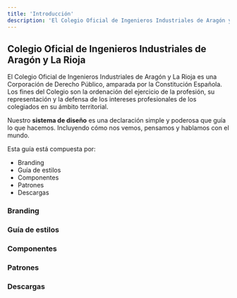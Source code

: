 ```yaml
---
title: 'Introducción'
description: 'El Colegio Oficial de Ingenieros Industriales de Aragón y La Rioja es una Corporación de Derecho Público, amparada por la Constitución Española. Los fines del Colegio son la ordenación del ejercicio de la profesión, su representación y la defensa de los intereses profesionales de los colegiados en su ámbito territorial.'
---
```


## Colegio Oficial de Ingenieros Industriales de Aragón y La Rioja

El Colegio Oficial de Ingenieros Industriales de Aragón y La Rioja es una Corporación de Derecho Público, amparada por la Constitución Española. Los fines del Colegio son la ordenación del ejercicio de la profesión, su representación y la defensa de los intereses profesionales de los colegiados en su ámbito territorial.

Nuestro **sistema de diseño** es una declaración simple y poderosa que guía lo que hacemos. Incluyendo cómo nos vemos, pensamos y hablamos con el mundo.

Esta guía está compuesta por:

- Branding
- Guía de estilos
- Componentes
- Patrones
- Descargas

### Branding

### Guía de estilos

### Componentes

### Patrones

### Descargas





